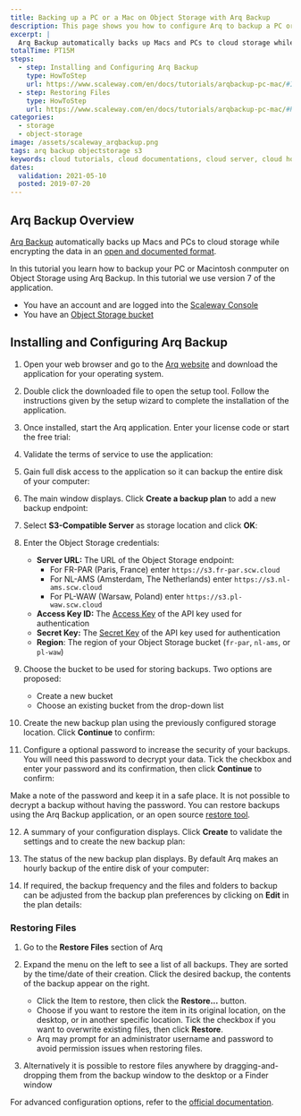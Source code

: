 ```yaml
---
title: Backing up a PC or a Mac on Object Storage with Arq Backup
description: This page shows you how to configure Arq to backup a PC or Mac automatically on Object Storage
excerpt: |
  Arq Backup automatically backs up Macs and PCs to cloud storage while encrypting the data in an open and documented format.
totalTime: PT15M
steps:
  - step: Installing and Configuring Arq Backup
    type: HowToStep
    url: https://www.scaleway.com/en/docs/tutorials/arqbackup-pc-mac/#Installing-and-Configuring-Arq-Backup
  - step: Restoring Files
    type: HowToStep
    url: https://www.scaleway.com/en/docs/tutorials/arqbackup-pc-mac/#Restoring-Files
categories:
  - storage
  - object-storage
image: /assets/scaleway_arqbackup.png
tags: arq backup objectstorage s3
keywords: cloud tutorials, cloud documentations, cloud server, cloud hosting, ubuntu server, debian server, linux server, IAAS, baremetal, scalability, ARM, physical server, dedicated server, physicalization, server, teamspeak, conference, gaming
dates:
  validation: 2021-05-10
  posted: 2019-07-20
---
```


## Arq Backup Overview

[Arq Backup](https://www.arqbackup.com/index.html) automatically backs up Macs and PCs to cloud storage while encrypting the data in an [open and documented format](https://www.arqbackup.com/arq_data_format.txt).

In this tutorial you learn how to backup your PC or Macintosh conmputer on Object Storage using Arq Backup. In this tutorial we use version 7 of the application.

<Message type="requirement">

- You have an account and are logged into the [Scaleway Console](https://console.scaleway.com)
- You have an [Object Storage bucket](https://www.scaleway.com/en/object-storage/)

</Message>

## Installing and Configuring Arq Backup

1. Open your web browser and go to the [Arq website](https://www.arqbackup.com/index.html) and download the application for your operating system.

2. Double click the downloaded file to open the setup tool. Follow the instructions given by the setup wizard to complete the installation of the application.

3. Once installed, start the Arq application. Enter your license code or start the free trial:
<Lightbox src="scaleway-arq7_splash.png" alt="" />

4. Validate the terms of service to use the application:
<Lightbox src="scaleway-arq7_license.png" alt="" />

5. Gain full disk access to the application so it can backup the entire disk of your computer:
<Lightbox src="scaleway-arq7_disk_access.png" alt="" />

6. The main window displays. Click **Create a backup plan** to add a new backup endpoint:
<Lightbox src="scaleway-arq7_create_backup.png" alt="" />

7. Select **S3-Compatible Server** as storage location and click **OK**:
<Lightbox src="scaleway-arq7_s3.png" alt="" />

8. Enter the Object Storage credentials:

    - **Server URL:** The URL of the Object Storage endpoint:
      - For FR-PAR (Paris, France) enter `https://s3.fr-par.scw.cloud`
      - For NL-AMS (Amsterdam, The Netherlands) enter `https://s3.nl-ams.scw.cloud`
      - For PL-WAW (Warsaw, Poland) enter `https://s3.pl-waw.scw.cloud`
    - **Access Key ID:** The [Access Key](/console/my-project/how-to/generate-api-key/) of the API key used for authentication
    - **Secret Key:** The [Secret Key](/console/my-project/how-to/generate-api-key/) of the API key used for authentication
    - **Region**: The region of your Object Storage bucket (`fr-par`, `nl-ams`, or `pl-waw`)

    <Lightbox src="scaleway-arq7_s3_credentials.png" alt="" />

9. Choose the bucket to be used for storing backups. Two options are proposed:

    - Create a new bucket
    - Choose an existing bucket from the drop-down list

    <Lightbox src="scaleway-arq7_s3_bucket.png" alt="" />

10. Create the new backup plan using the previously configured storage location. Click **Continue** to confirm:
<Lightbox src="scaleway-arq7_choose_storage.png" alt="" />

11. Configure a optional password to increase the security of your backups. You will need this password to decrypt your data. Tick the checkbox and enter your password and its confirmation, then click **Continue** to confirm:
  <Lightbox src="scaleway-arq7_password.png" alt="" />

  <Message type="important">

  Make a note of the password and keep it in a safe place. It is not possible to decrypt a backup without having the password. You can restore backups using the Arq Backup application, or an open source [restore tool](https://arqbackup.github.io/arq_restore/).

  </Message>

12. A summary of your configuration displays. Click **Create** to validate the settings and to create the new backup plan:
<Lightbox src="scaleway-arq7_summary.png" alt="" />

13. The status of the new backup plan displays. By default Arq makes an hourly backup of the entire disk of your computer:
<Lightbox src="scaleway-arq7_status.png" alt="" />

14. If required, the backup frequency and the files and folders to backup can be adjusted from the backup plan preferences by clicking on **Edit** in the plan details:
<Lightbox src="scaleway-arq7_edit_plan.png" alt="" />

### Restoring Files

1. Go to the **Restore Files** section of Arq
<Lightbox src="scaleway-arq7_restore.png" alt="" />

2.  Expand the menu on the left to see a list of all backups. They are sorted by the time/date of their creation. Click the desired backup, the contents of the backup appear on the right.

    - Click the Item to restore, then click the **Restore...** button.
    - Choose if you want to restore the item in its original location, on the desktop, or in another specific location. Tick the checkbox if you want to overwrite existing files, then click **Restore**.
    - Arq may prompt for an administrator username and password to avoid permission issues when restoring files.

    <Lightbox src="scaleway-arq7_restore_settings.png" alt="" />

3. Alternatively it is possible to restore files anywhere by dragging-and-dropping them from the backup window to the desktop or a Finder window

For advanced configuration options, refer to the [official documentation](https://www.arqbackup.com/docs/).
